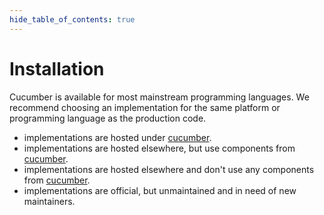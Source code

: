 ```yaml
---
hide_table_of_contents: true
---
```



# Installation

Cucumber is available for most mainstream programming languages.
We recommend choosing an implementation for the same platform or
programming language as the production code.

* <StatusBadge status="official"/> implementations are hosted under [cucumber](https://github.com/cucumber).
* <StatusBadge status="semi-official"/> implementations are hosted elsewhere, but use components from [cucumber](https://github.com/cucumber).
* <StatusBadge status="unofficial"/> implementations are hosted elsewhere and don't use any components from [cucumber](https://github.com/cucumber).
* <StatusBadge status="unmaintained"/> implementations are official, but unmaintained and in need of new maintainers.

<Implementations />